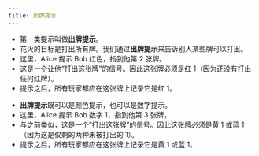 ```yaml
---
title: 出牌提示
---
```



<BeginnersGuideProgress id="play-clues" />

- 第一类提示叫做**出牌提示**。
- 花火的目标是打出所有牌。我们通过**出牌提示**来告诉别人某些牌可以打出。
- 这里，Alice 提示 Bob 红色，指到他第 2 张牌。
- 这是一个让他“打出这张牌”的信号。因此这张牌必须是红 1（因为还没有打出任何红牌）。
- 提示之后，所有玩家都应在这张牌上记录它是红 1。

<PlayClue1 />

- **出牌提示**既可以是颜色提示，也可以是数字提示。
- 这里，Alice 提示 Bob 数字 1，指到他第 3 张牌。
- 与之前类似，这是一个“打出这张牌”的信号。因此这张牌必须是黄 1 或蓝 1（因为这是仅剩的两种未被打出的 1）。
- 提示之后，所有玩家都应在这张牌上记录它是黄 1 或蓝 1。

<PlayClue2 />
